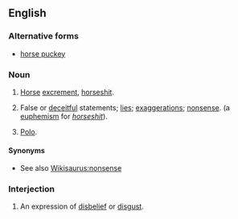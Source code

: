 ==English==

===Alternative forms===
* [[horse puckey]]

===Noun===
{{en-noun|head=[[horse]] [[hockey]]|-}}

# [[horse|Horse]] [[excrement]], [[horseshit]].
# {{slang|euphemistic}} False or [[deceitful]] statements; [[lie]]s; [[exaggeration]]s; [[nonsense]]. (a [[euphemism]] for ''[[horseshit]]'').
# {{sports}} [[polo|Polo]].

====Synonyms====
* See also [[Wikisaurus:nonsense]]

===Interjection===
{{en-interj}}

# An expression of [[disbelief]] or [[disgust]].